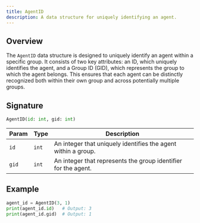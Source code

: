 ```yaml
---
title: AgentID 
description: A data structure for uniquely identifying an agent.
---
```


## Overview

The `AgentID` data structure is designed to uniquely identify an agent within a specific group. 
It consists of two key attributes: an ID, which uniquely identifies the agent, and a Group ID (GID),
which represents the group to which the agent belongs. This ensures that each agent can be distinctly
recognized both within their own group and across potentially multiple groups.

## Signature

```py
AgentID(id: int, gid: int)
```

| Param | Type | Description | 
|------|------|-------------|
| `id` | `int` | An integer that uniquely identifies the agent within a group. |
| `gid` | `int` | An integer that represents the group identifier for the agent. |

## Example

```py
agent_id = AgentID(3, 1)
print(agent_id.id)   # Output: 3
print(agent_id.gid)  # Output: 1
```

